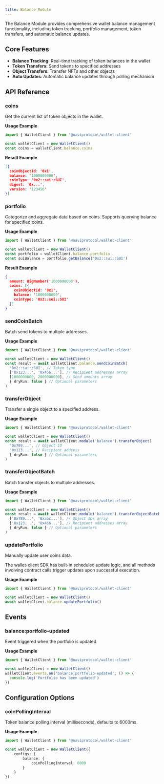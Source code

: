 ```yaml
---
title: Balance Module
---
```


The Balance Module provides comprehensive wallet balance management functionality, including token tracking, portfolio management, token transfers, and automatic balance updates.

## Core Features

- **Balance Tracking**: Real-time tracking of token balances in the wallet
- **Token Transfers**: Send tokens to specified addresses
- **Object Transfers**: Transfer NFTs and other objects
- **Auto Updates**: Automatic balance updates through polling mechanism

## API Reference

### coins

Get the current list of token objects in the wallet.

**Usage Example**

```ts
import { WalletClient } from '@naviprotocol/wallet-client'

const walletClient = new WalletClient()
const coins = walletClient.balance.coins
```

**Result Example**
```json
[{
  coinObjectId: '0x1',
  balance: '1000000000',
  coinType: '0x2::sui::SUI',
  digest: '0x...',
  version: '123456'
}]
```

### portfolio

Categorize and aggregate data based on coins. Supports querying balance for specified coins.

**Usage Example**

```ts
import { WalletClient } from '@naviprotocol/wallet-client'

const walletClient = new WalletClient()
const portfolio = walletClient.balance.portfolio
const suiBalance = portfolio.getBalance('0x2::sui::SUI')
```

**Result Example**
```json
{
  amount: BigNumber('1000000000'),
  coins: [{
    coinObjectId: '0x1',
    balance: '1000000000',
    coinType: '0x2::sui::SUI'
  }]
}
```


### sendCoinBatch

Batch send tokens to multiple addresses.

**Usage Example**

```ts
import { WalletClient } from '@naviprotocol/wallet-client'

const walletClient = new WalletClient()
const result = await walletClient.balance.sendCoinBatch(
  '0x2::sui::SUI', // Token type
  ['0x123...', '0x456...'], // Recipient addresses array
  [1000000000, 2000000000], // Send amounts array
  { dryRun: false } // Optional parameters
)
```

### transferObject

Transfer a single object to a specified address.

**Usage Example**

```ts
import { WalletClient } from '@naviprotocol/wallet-client'

const walletClient = new WalletClient()
const result = await walletClient.module('balance').transferObject(
  '0x789...', // Object ID
  '0x123...', // Recipient address
  { dryRun: false } // Optional parameters
)
```

### transferObjectBatch

Batch transfer objects to multiple addresses.

**Usage Example**

```ts
import { WalletClient } from '@naviprotocol/wallet-client'

const walletClient = new WalletClient()
const result = await walletClient.module('balance').transferObjectBatch(
  ['0x789...', '0xabc...'], // Object IDs array
  ['0x123...', '0x456...'], // Recipient addresses array
  { dryRun: false } // Optional parameters
)
```

### updatePortfolio

Manually update user coins data.

The wallet-client SDK has built-in scheduled update logic, and all methods involving contract calls trigger updates upon successful execution.

**Usage Example**

```ts
import { WalletClient } from '@naviprotocol/wallet-client'

const walletClient = new WalletClient()
await walletClient.balance.updatePortfolio()
```

## Events

### balance:portfolio-updated

Event triggered when the portfolio is updated.

**Usage Example**

```ts
import { WalletClient } from '@naviprotocol/wallet-client'

const walletClient = new WalletClient()
walletClient.events.on('balance:portfolio-updated', () => {
  console.log('Portfolio has been updated')
})
```

## Configuration Options

### coinPollingInterval

Token balance polling interval (milliseconds), defaults to 6000ms.

**Usage Example**

```ts
import { WalletClient } from '@naviprotocol/wallet-client'

const walletClient = new WalletClient({
    configs: {
        balance: {
            coinPollingInterval: 6000
        }
    }
})
``` 